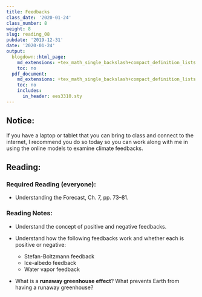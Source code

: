 ```yaml
---
title: Feedbacks
class_date: '2020-01-24'
class_number: 8
weight: 8
slug: reading_08
pubdate: '2019-12-31'
date: '2020-01-24'
output:
  blogdown::html_page:
    md_extensions: +tex_math_single_backslash+compact_definition_lists
    toc: no
  pdf_document:
    md_extensions: +tex_math_single_backslash+compact_definition_lists
    toc: no
    includes:
      in_header: ees3310.sty
---
```

## Notice:

If you have a laptop or tablet that you can bring to class and connect to the internet, I recommend you do so today so you can work along with me in using the online models to examine climate feedbacks.

## Reading:

### Required Reading (everyone):

* Understanding the Forecast, Ch. 7, pp. 73--81.

### Reading Notes:

* Understand the concept of positive and negative feedbacks.
* Understand how the following feedbacks work and whether each is positive or negative:

    * Stefan-Boltzmann feedback
    * Ice-albedo feedback
    * Water vapor feedback

* What is a **runaway greenhouse effect**? What prevents Earth from having a runaway greenhouse?
